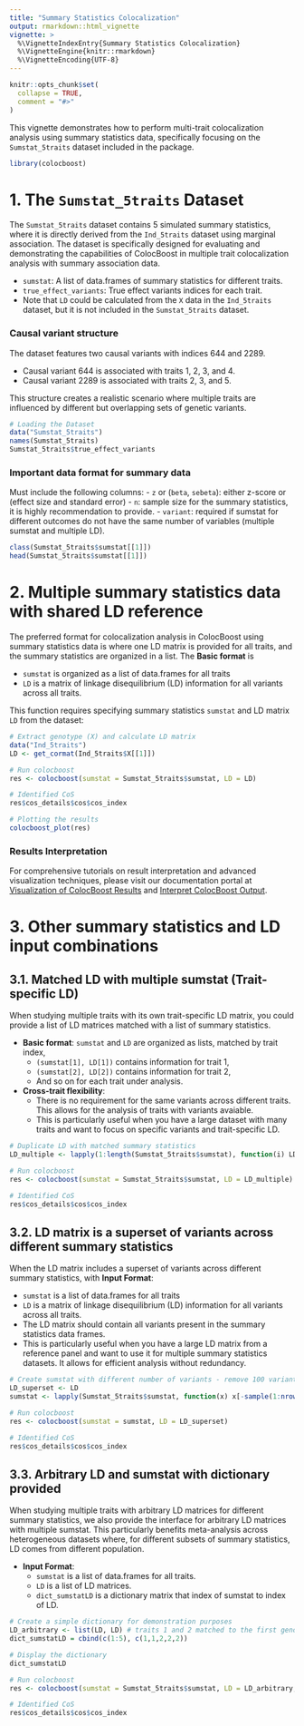 ```yaml
---
title: "Summary Statistics Colocalization"
output: rmarkdown::html_vignette
vignette: >
  %\VignetteIndexEntry{Summary Statistics Colocalization}
  %\VignetteEngine{knitr::rmarkdown}
  %\VignetteEncoding{UTF-8}
---
```


```r
knitr::opts_chunk$set(
  collapse = TRUE,
  comment = "#>"
)
```

This vignette demonstrates how to perform multi-trait colocalization analysis using summary statistics data, 
specifically focusing on the `Sumstat_5traits` dataset included in the package.


```r
library(colocboost)
```


# 1. The `Sumstat_5traits` Dataset

The `Sumstat_5traits` dataset contains 5 simulated summary statistics, where it is directly derived from the `Ind_5traits` dataset using marginal association.
The dataset is specifically designed for evaluating and demonstrating the capabilities of ColocBoost in multiple trait colocalization analysis with summary association data.

- `sumstat`: A list of data.frames of summary statistics for different traits.
- `true_effect_variants`: True effect variants indices for each trait.
- Note that `LD` could be calculated from the `X` data in the `Ind_5traits` dataset, but it is not included in the `Sumstat_5traits` dataset.

### Causal variant structure
The dataset features two causal variants with indices 644 and 2289.

- Causal variant 644 is associated with traits 1, 2, 3, and 4.
- Causal variant 2289 is associated with traits 2, 3, and 5.

This structure creates a realistic scenario where multiple traits are influenced by different but overlapping sets of genetic variants.

```r
# Loading the Dataset
data("Sumstat_5traits")
names(Sumstat_5traits)
Sumstat_5traits$true_effect_variants
```

### Important data format for summary data
Must include the following columns:
- `z` or (`beta`, `sebeta`): either z-score or (effect size and standard error)
- `n`: sample size for the summary statistics, it is highly recommendation to provide.
- `variant`: required if sumstat for different outcomes do not have the same number of variables (multiple sumstat and multiple LD).


```r
class(Sumstat_5traits$sumstat[[1]])
head(Sumstat_5traits$sumstat[[1]])
```

# 2. Multiple summary statistics data with shared LD reference


The preferred format for colocalization analysis in ColocBoost using summary statistics data is where one LD matrix is provided for all traits, 
and the summary statistics are organized in a list. The **Basic format** is 

- `sumstat` is organized as a list of data.frames for all traits
- `LD` is a matrix of linkage disequilibrium (LD) information for all variants across all traits.


This function requires specifying summary statistics `sumstat` and LD matrix `LD` from the dataset:
```r
# Extract genotype (X) and calculate LD matrix
data("Ind_5traits")
LD <- get_cormat(Ind_5traits$X[[1]])

# Run colocboost
res <- colocboost(sumstat = Sumstat_5traits$sumstat, LD = LD)

# Identified CoS
res$cos_details$cos$cos_index

# Plotting the results
colocboost_plot(res)
```


### Results Interpretation

For comprehensive tutorials on result interpretation and advanced visualization techniques, please visit our documentation portal 
at [Visualization of ColocBoost Results](https://statfungen.github.io/colocboost/articles/Visualization_ColocBoost_Output.html) and
[Interpret ColocBoost Output](https://statfungen.github.io/colocboost/articles/Interpret_ColocBoost_Output.html).


# 3. Other summary statistics and LD input combinations

## 3.1. Matched LD with multiple sumstat (Trait-specific LD)   

When studying multiple traits with its own trait-specific LD matrix, you could provide a list of LD matrices matched with a list of summary statistics.

- **Basic format**: `sumstat` and `LD` are organized as lists, matched by trait index,
    - `(sumstat[1], LD[1])` contains information for trait 1,
    - `(sumstat[2], LD[2])` contains information for trait 2,
    - And so on for each trait under analysis.
- **Cross-trait flexibility**: 
    - There is no requirement for the same variants across different traits. This allows for the analysis of traits with variants avaiable.
    - This is particularly useful when you have a large dataset with many traits and want to focus on specific variants and trait-specific LD.

```r
# Duplicate LD with matched summary statistics
LD_multiple <- lapply(1:length(Sumstat_5traits$sumstat), function(i) LD )

# Run colocboost
res <- colocboost(sumstat = Sumstat_5traits$sumstat, LD = LD_multiple)

# Identified CoS
res$cos_details$cos$cos_index
```


## 3.2. LD matrix is a superset of variants across different summary statistics

When the LD matrix includes a superset of variants across different summary statistics, with **Input Format**:

- `sumstat` is a list of data.frames for all traits
- `LD` is a matrix of linkage disequilibrium (LD) information for all variants across all traits.
- The LD matrix should contain all variants present in the summary statistics data frames.
- This is particularly useful when you have a large LD matrix from a reference panel and want to use it for multiple summary statistics datasets. 
It allows for efficient analysis without redundancy.


```r
# Create sumstat with different number of variants - remove 100 variants in each sumstat
LD_superset <- LD
sumstat <- lapply(Sumstat_5traits$sumstat, function(x) x[-sample(1:nrow(x), 100), , drop = FALSE])

# Run colocboost
res <- colocboost(sumstat = sumstat, LD = LD_superset)

# Identified CoS
res$cos_details$cos$cos_index
```


## 3.3. Arbitrary LD and sumstat with dictionary provided

When studying multiple traits with arbitrary LD matrices for different summary statistics, 
we also provide the interface for arbitrary LD matrices with multiple sumstat. 
This particularly benefits meta-analysis across heterogeneous datasets where, 
for different subsets of summary statistics, LD comes from different population.

- **Input Format**:
    - `sumstat` is a list of data.frames for all traits.
    - `LD` is a list of LD matrices.
    - `dict_sumstatLD` is a dictionary matrix that index of sumstat to index of LD.


```r
# Create a simple dictionary for demonstration purposes
LD_arbitrary <- list(LD, LD) # traits 1 and 2 matched to the first genotype matrix; traits 3,4,5 matched to the third genotype matrix.
dict_sumstatLD = cbind(c(1:5), c(1,1,2,2,2))

# Display the dictionary
dict_sumstatLD

# Run colocboost
res <- colocboost(sumstat = Sumstat_5traits$sumstat, LD = LD_arbitrary, dict_sumstatLD = dict_sumstatLD)

# Identified CoS
res$cos_details$cos$cos_index
```

